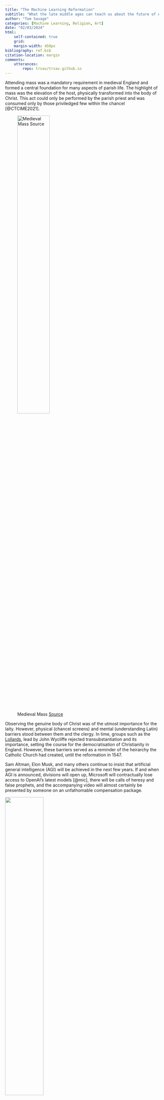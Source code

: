 ```yaml
---
title: "The Machine Learning Reformation"
subtitle: "What the late middle ages can teach us about the future of AI"
author: "Tom Savage"
categories: [Machine Learning, Religion, Art]
date: "02/03/2024"
html: 
    self-contained: true
    grid: 
    margin-width: 450px
bibliography: ref.bib
citation-location: margin
comments:
    utterances:
        repo: trsav/trsav.github.io
---
```


Attending mass was a mandatory requirement in medieval England and formed a central foundation for many aspects of parish life.
The highlight of mass was the elevation of the host, physically transformed into the body of Christ. 
This act could only be performed by the parish priest and was consumed only by those priviledged few within the chancel [@CTCIME2021].

![Medieval Mass <a href="https://www.newliturgicalmovement.org/2023/05/the-mass-is-faith-and-faith-is-mass.html">Source</a> ](mass.webp){width=50%}

Observing the genuine body of Christ was of the utmost importance for the laity. However, physical (chancel screens) and mental (understanding Latin) barriers stood between them and the clergy. 
In time, groups such as the [Lollards](https://en.wikipedia.org/wiki/Lollardy), lead by John Wycliffe rejected transubstantiation and its importance, setting the course for the democratisation of Christianity in England. However, these barriers served as a reminder of the heirarchy the Catholic Church had created, until the reformation in 1547.

Sam Altman, Elon Musk, and many others continue to insist that artificial general intelligence (AGI) will be achieved in the next few years. 
If and when AGI is announced, divisions will open up, Microsoft will contractually lose access to OpenAI's latest models [@mic], there will be calls of heresy and false prophets, and the accompanying video will almost certainly be presented by someone on an unfathomable compensation package.

:::{.center}
![](sam.png){width=50%}
:::

There will be those, armed with heavily quantized open-source LLMs running locally on Macbooks, akin to Gutenberg Bibles, that will insist that AGI is not real. 
AGI was never the goal for the majority of people. AI has the ability to change the way that engineers, writers, and artists work, and the democratisation of open-source LLMs, serves to benefit the lives of everyone^[With enough compute] equally.

The current power struggles within machine learning are fought on inherently Christian lines. From the French Yann 'John Calvin' LeCun's open-source ideology and scepticism in the real presence of AGI, to Sam Altman's claim to primacy and inevitable monopoly on the transubstantiation of a super-_us_. 

A key assumption is that if AGI occurs, it will be useful. This will be the nail in the coffin that will seal the fate of the Macbook Lollards in the end. But what happens if it is not? 

::: column-margin
![An Oak Tree - Michael Craig-Martin <a href="https://www.michaelcraigmartin.co.uk/artworks/11-an-oak-tree/">Source</a> ](ot.webp)
:::

In more recent years Michael Craig-Martin affirmed the medieval world view of transubstantiation with [_An Oak Tree_](https://www.michaelcraigmartin.co.uk/artworks/11-an-oak-tree/). Capturing the sense of belief that was felt by medieval Christians by enforcing that a glass of water placed high on a glass shelf was in fact a genuine oak tree. To believe that that glass of water is an oak tree, is to make a leap of faith. 

As Tom Holland [@DOM] would point out, we have made, and continue to make these leaps of faith on a daily basis. The concept of human rights for example is one that we simply choose to believe, in the view that it will make the world a better place^[Itself a goal that we deem somewhat important.].

_An Oak Tree_ invites us to take this leap, and embrace it, unapologetically confronting us with its presence. Despite January 1st being an arbitrary day, it _feels_ like a new beginning because we all collectively _believe_ it's a new beginning. 

:::{.center}
![](laptop.jpg){width=60%}
:::

As AI approaches levels of human intelligence, some will choose to make the leap of faith and some will not. We should relish and enjoy the spectacle of AGI, as medieval parishioners would have done at mass every Sunday.

However, we must not lose sight of the ability of machine learning to change our lives in more tangible ways. 

_It will not be an AI that replaces your job, but someone with the ability to **use** AI._
